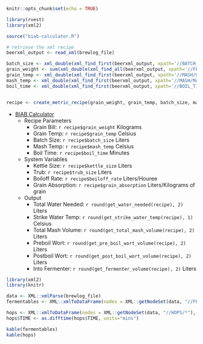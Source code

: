 
```r
knitr::opts_chunk$set(echo = TRUE)
```


```r
library(rvest)
library(xml2)

source("biab-calculator.R")

# retrieve the xml recipe
beerxml_output <- read_xml(brewlog_file)

batch_size <- xml_double(xml_find_first(beerxml_output, xpath='//BATCH_SIZE'))
grain_weight <- sum(xml_double(xml_find_all(beerxml_output, xpath='//FERMENTABLES/*/AMOUNT')))
grain_temp <- xml_double(xml_find_first(beerxml_output, xpath='//MASH/GRAIN_TEMP'))
mash_temp <- xml_double(xml_find_first(beerxml_output, xpath='//MASH/MASH_STEPS/*/STEP_TEMP'))
boil_time <- xml_double(xml_find_first(beerxml_output, xpath='//BOIL_TIME'))


recipe <- create_metric_recipe(grain_weight, grain_temp, batch_size, mash_temp, boil_time, system_variables)
```


* [BIAB Calculator](http://www.biabcalculator.com/)
    * Recipe Parameters
        * Grain Bill: `r recipe$grain_weight` Kilograms
        * Grain Temp: `r recipe$grain_temp` Celsius
        * Batch Size: `r recipe$batch_size` Liters
        * Mash Temp: `r recipe$mash_temp` Celsius
        * Boil Time: `r recipe$boil_time` Minutes
    * System Variables
        * Kettle Size: `r recipe$kettle_size` Liters
        * Trub: `r recipe$trub_size` Liters
        * Boiloff Rate: `r recipe$boiloff_rate` Liters/Houree
        * Grain Absorption: `r recipe$grain_absorption` Liters/Kilograms of grain
    * Output
        * Total Water Needed: `r round(get_water_needed(recipe), 2)` Liters
        * Strike Water Temp: `r round(get_strike_water_temp(recipe), 1)` Celsius
        * Total Mash Volume: `r round(get_total_mash_volume(recipe), 2)` Liters
        * Preboil Wort: `r round(get_pre_boil_wort_volume(recipe), 2)` Liters
        * Postboil Wort: `r round(get_post_boil_wort_volume(recipe), 2)` Liters
        * Into Fermenter: `r round(get_fermenter_volume(recipe), 2)` Liters
        
```r

library(xml2)
library(knitr)

data <- XML::xmlParse(brewlog_file)
fermentables <- XML::xmlToDataFrame(nodes = XML::getNodeSet(data, "//FERMENTABLES/*"), stringsAsFactors = FALSE, colClasses=c("character", "integer", "character", "double", "double", "double", "character", "character"))

hops <- XML::xmlToDataFrame(nodes = XML::getNodeSet(data, "//HOPS/*"), stringsAsFactors = FALSE, colClasses=c("character", "integer", "double", "double", "character", "character", "integer", "character", "double", "double"))
hops$TIME <- as.difftime(hops$TIME, units="mins")

kable(fermentables)
kable(hops)

```
